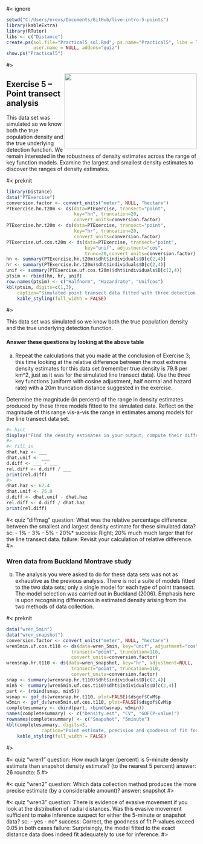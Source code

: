 #< ignore

```r
setwd("C:/Users/erexs/Documents/GitHub/live-intro-5-points")
library(kableExtra)
library(RTutor)
libs <- c("Distance")
create.ps(sol.file="Practical5_sol.Rmd", ps.name="Practical5", libs = libs,
          user.name = NULL, addons="quiz")
show.ps("Practical5")
```

#>

<img src=https://images.unsplash.com/photo-1606501427419-0fcf7d0c8013?ixid=MXwxMjA3fDB8MHxwaG90by1wYWdlfHx8fGVufDB8fHw%3D&ixlib=rb-1.2.1&auto=format&fit=crop&w=1350&q=80 width=350 height=200 style="float:right">

## Exercise 5 -- Point transect analysis

This data set was simulated so we know both the true population density and the true underlying detection function.  We remain interested in the robustness of density estimates across the range of key function models. Examine the largest and smallest density estimates to discover the ranges of density estimates.

#< preknit

```r
library(Distance)
data("PTExercise")
conversion.factor <- convert_units("meter", NULL, "hectare")
PTExercise.hn.t20m <- ds(data=PTExercise, transect="point", 
                         key="hn", truncation=20, 
                         convert_units=conversion.factor)
PTExercise.hr.t20m <- ds(data=PTExercise, transect="point", 
                         key="hr", truncation=20, 
                         convert_units=conversion.factor)
PTExercise.uf.cos.t20m <- ds(data=PTExercise, transect="point", 
                             key="unif", adjustment="cos", 
                             trunc=20,convert_units=conversion.factor)
hn <- summary(PTExercise.hn.t20m)$dht$individuals$D[c(2,4)]
hr <- summary(PTExercise.hr.t20m)$dht$individuals$D[c(2,4)]
unif <- summary(PTExercise.uf.cos.t20m)$dht$individuals$D[c(2,4)]
ptsim <- rbind(hn, hr, unif)
row.names(ptsim) <- c("Halfnorm", "Hazardrate", "Unifcos")
kbl(ptsim, digits=c(1,3), 
    caption="Simulated point transect data fitted with three detection functions; truncated at 20m") %>%
    kable_styling(full_width = FALSE)
```

#>

This data set was simulated so we know both the true population density and the true underlying detection function.

#### Answer these questions by looking at the above table

a) Repeat the calculations that you made at the conclusion of Exercise 3; this time looking at the relative difference between the most extreme density estimates for this data set (remember true density is 79.8 per km^2, just as it was for the simulated line transect data).  Use the three key functions (uniform with cosine adjustment, half normal and hazard rate) with a 20m truncation distance suggested in the exercise.

Determine the magnitude (in percent) of the range in density estimates produced by these three models fitted to the simulated data.  Reflect on the magnitude of this range vis-a-vis the range in estimates among models for the line transect data set.

```r
#< hint
display("Find the density estimates in your output; compute their difference; relativise the difference.")
#>
#< fill_in
dhat.haz <- ___
dhat.unif <- ___
d.diff <- ___ - ___
rel.diff <- d.diff / ___
print(rel.diff)
#>
dhat.haz <- 62.4
dhat.unif <- 75.0
d.diff <- dhat.unif - dhat.haz
rel.diff <- d.diff / dhat.haz
print(rel.diff)
```


#< quiz "diffmag"
question: What was the relative percentage difference between the smallest and largest density estimate for these simulated data?
sc:
    - 1%
    - 3%
    - 5%
    - 20%*
success: Right; 20% much much larger that for the line transect data.
failure: Revisit your calculation of relative difference.
#>

### Wren data from Buckland Montrave study

b) The analysis you were asked to do for these data sets was not as exhaustive as the previous analysis.  There is not a suite of models fitted to the two data sets; only a single model for each type of point transect.  The model selection was carried out in Buckland (2006).  Emphasis here is upon recognising differences in estimated density arising from the two methods of data collection.

#< preknit
```r
data("wren_5min")
data("wren_snapshot")
conversion.factor <- convert_units("meter", NULL, "hectare")
wren5min.uf.cos.t110 <- ds(data=wren_5min, key="unif", adjustment="cos", 
                        transect="point", truncation=110, 
                        convert_units=conversion.factor)
wrensnap.hr.t110 <- ds(data=wren_snapshot, key="hr", adjustment=NULL, 
                        transect="point", truncation=110, 
                        convert_units=conversion.factor)
snap <- summary(wrensnap.hr.t110)$dht$individuals$D[c(2,4)]
min5 <- summary(wren5min.uf.cos.t110)$dht$individuals$D[c(2,4)]
part <- (rbind(snap, min5))
wsnap <- gof_ds(wrensnap.hr.t110, plot=FALSE)$dsgof$CvM$p
w5min <- gof_ds(wren5min.uf.cos.t110, plot=FALSE)$dsgof$CvM$p
completesummary <- cbind(part, rbind(wsnap, w5min))
names(completesummary) <- c("Density.est", "CV", "GOF(P-value)")
rownames(completesummary) <- c("Snapshot", "5minute")
kbl(completesummary, digits=3, 
             caption="Point estimate, precision and goodness of fit for snapshot and 5minute counts.") %>%
    kable_styling(full_width = FALSE)
```

#>

#< quiz "wren1"
question: How much larger (percent) is 5-minute density estimate than snapshot density estimate? (to the nearest 5 percent)
answer: 26
roundto: 5
#> 

#< quiz "wren2"
question: Which data collection method produces the more precise estimate (by a considerable amount)?
answer: snapshot
#>

#< quiz "wren3"
question: There is evidence of evasive movement if you look at the distribution of radial distances.  Was this evasive movement sufficient to make inference suspect for either the 5-minute or snapshot data?
sc:
    - yes
    - no*
success: Correct, the goodness of fit P-values exceed 0.05 in both cases
failure: Surprisingly, the model fitted to the exact distance data does indeed fit adequately to use for inference.
#>
